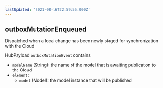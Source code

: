 ```yaml
---
lastUpdated: '2021-08-16T22:59:55.000Z'
---
```

## outboxMutationEnqueued

Dispatched when a local change has been newly staged for synchronization with the Cloud

HubPayload `outboxMutationEvent` contains:
- `modelName` (String): the name of the model that is awaiting publication to the Cloud
- `element`: 
    - `model` (Model): the model instance that will be published
